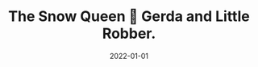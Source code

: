 ---
cover: "./image.png"
date: "2022-01-01"
title: "The Snow Queen 👑 Gerda and Little Robber."
defer: false
slug: "/snow-queen"
areas: 
  - .
---